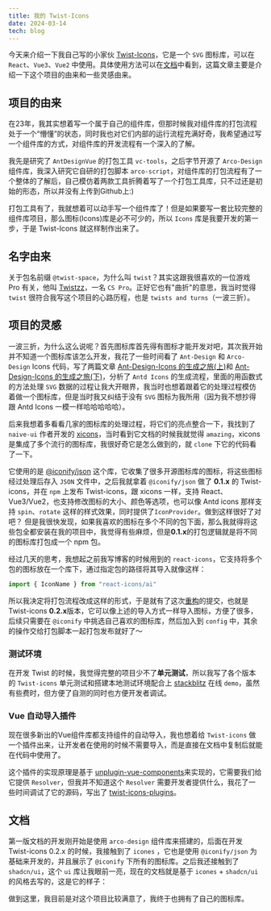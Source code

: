 ```yaml
---
title: 我的 Twist-Icons
date: 2024-03-14
tech: blog
---
```


今天来介绍一下我自己写的小家伙 [Twist-Icons](https://github.com/twist-space/twist-icons)，它是一个 `SVG` 图标库，可以在 `React`、`Vue3`、`Vue2` 中使用。具体使用方法可以在[文档](https://twist-icons-docs.vercel.app/)中看到，这篇文章主要是介绍一下这个项目的由来和一些灵感由来。

<ImagePreview src='/img/twist-icons.png' />

## 项目的由来

在23年，我其实想着写一个属于自己的组件库，但那时候我对组件库的打包流程处于一个“懵懂”的状态，同时我也对它们内部的运行流程充满好奇，我希望通过写一个组件库的方式，对组件库的开发流程有一个深入的了解。

我先是研究了 `AntDesignVue` 的打包工具 `vc-tools`，之后字节开源了 `Arco-Design` 组件库，我深入研究它自研的打包脚本 `arco-script`，对组件库的打包流程有了一个整体的了解后，自己模仿着两款工具折腾着写了一个打包工具库，只不过还是初始的形态，所以并没有上传到Github上:)

打包工具有了，我就想着可以动手写一个组件库了！但是如果要写一套比较完整的组件库项目，那么图标(Icons)库是必不可少的，所以 `Icons` 库是我要开发的第一步，于是 Twist-Icons 就这样制作出来了。

## 名字由来

关于包名前缀 `@twist-space`，为什么叫 `twist`？其实这跟我很喜欢的一位游戏 Pro 有关，他叫 [Twistzz](https://liquipedia.net/counterstrike/Twistzz)，一名 `CS Pro`。正好它也有"曲折"的意思，我当时觉得 `twist` 很符合我写这个项目的心路历程，也是 `twists and turns`（一波三折）。

## 项目的灵感

一波三折，为什么这么说呢？首先图标库首先得有图标才能开发对吧，其次我开始并不知道一个图标库该怎么开发，我花了一些时间看了 `Ant-Design` 和 `Arco-Design` Icons 代码，写了两篇文章 [Ant-Design-Icons 的生成之旅(上)](https://razzh.vercel.app/posts/ant-design-icons-part-one/)和 [Ant-Design-Icons 的生成之旅(下)](https://razzh.vercel.app/posts/ant-design-icons-part-two/)，分析了 `Antd Icons` 的生成流程，里面的用函数式的方法处理 `SVG` 数据的过程让我大开眼界，我当时也想着跟着它的处理过程模仿着做一个图标库，但是当时我又纠结于没有 `SVG` 图标为我所用（因为我不想抄得跟 Antd Icons 一模一样哈哈哈哈哈）。

后来我想着多看看几家的图标库的处理过程，将它们的亮点整合一下，我找到了 `naive-ui` 作者开发的 [xicons](https://github.com/07akioni/xicons)，当时看到它文档的时候我就觉得 `amazing`，xicons 是集成了多个流行的图标库，我很好奇它是怎么做到的，就 `clone` 下它的代码看了一下。  

它使用的是 [@iconify/json](https://www.npmjs.com/package/@iconify/json) 这个库，它收集了很多开源图标库的图标，将这些图标经过处理后存入 `JSON` 文件中，之后我就拿着 `@iconify/json` 做了 **0.1.x** 的 Twist-icons，并在 `npm` 上发布 Twist-icons，跟 xicons 一样，支持 React、Vue3/Vue2，也支持修改图标的大小、颜色等选项，也可以像 Antd icons 那样支持 `spin`、`rotate` 这样的样式效果，同时提供了`IconProvider`。做到这样很好了对吧？
但是我很快发现，如果我喜欢的图标在多个不同的包下面，那么我就得将这些包全都安装在我的项目中，我觉得有些麻烦，但是**0.1.x**的打包逻辑就是将不同的图标库打包成一个 npm 包。

经过几天的思考，我想起之前我写博客的时候用到的 `react-icons`，它支持将多个包的图标放在一个库下，通过指定包的路径将其导入就像这样：

```js
import { IconName } from "react-icons/ai"
```

所以我决定将打包流程改成这样的形式，于是就有了这次[重构](https://github.com/twist-space/twist-icons/commit/2286957c37bdc273cb0401a1f20dafbbf4d59a21)的提交，也就是 Twist-icons **0.2.x**版本，它可以像上述的导入方式一样导入图标，方便了很多，后续只需要在 `@iconify` 中挑选自己喜欢的图标库，然后加入到 `config` 中，其余的操作交给打包脚本一起打包发布就好了～  

### 测试环境

在开发 Twist 的时候，我觉得完整的项目少不了**单元测试**，所以我写了各个版本的 `Twist-icons` 单元测试和搭建本地测试环境配合上 [stackblitz](https://stackblitz.com/) 在线 `demo`，虽然有些费时，但方便了自测的同时也方便开发者调试。

### Vue 自动导入插件

现在很多新出的Vue组件库都支持组件的自动导入，我也想着给 `Twist-icons` 做一个插件出来，让开发者在使用的时候不需要导入，而是直接在文档中复制后就能在代码中使用了。

这个插件的实现原理是基于 [unplugin-vue-components](https://www.npmjs.com/package/unplugin-vue-components)来实现的，它需要我们给它提供 `Resolver`，但我并不知道这个 `Resolver` 需要开发者提供什么，我花了一些时间调试了它的源码，写出了 [twist-icons-plugins](https://www.npmjs.com/package/@twist-space/twist-icons-plugins)。

## 文档

第一版文档的开发刚开始是使用 `arco-design` 组件库来搭建的，后面在开发 Twist-icons 0.2.x 的时候，我接触到了 `icones` ，它也是使用 `@iconify/json` 为基础来开发的，并且展示了 `@iconify` 下所有的图标库。之后我还接触到了`shadcn/ui`，这个 `ui` 库让我眼前一亮，现在的文档就是基于 `icones` + `shadcn/ui` 的风格去写的，这是它的样子：

<ImagePreview src='/img/twist-icons-detail.png' />

做到这里，我目前是对这个项目比较满意了，我终于也拥有了自己的图标库。
